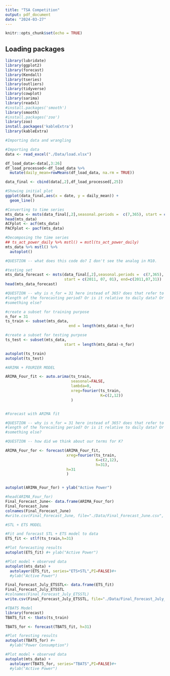 ---
title: "TSA Competition"
output: pdf_document
date: "2024-03-27"
---

```{r setup, include=FALSE}
knitr::opts_chunk$set(echo = TRUE)
```

## Loading packages

```{r}

library(lubridate)
library(ggplot2)
library(forecast)
library(Kendall)
library(tseries)
library(outliers)
library(tidyverse)
library(cowplot)
library(sarima)
library(readxl)
#install.packages('smooth')
library(smooth)
#install.packages('zoo')
library(zoo)
install.packages('kableExtra')
library(kableExtra)

```

```{r}
#Importing data and wrangling

#Importing data
data <- read_excel("./Data/load.xlsx")

df_load_data<-data[,3:26]
df_load_processed<-df_load_data %>%
  mutate(daily_mean=rowMeans(df_load_data, na.rm = TRUE))

data_final <- cbind(data[,2],df_load_processed[,25])


```

```{r}

#Showing initial plot
ggplot(data_final,aes(x = date, y = daily_mean)) + 
  geom_line()

```


```{r}

#Converting to time series
mts_data <- msts(data_final[,2],seasonal.periods =  c(7,365), start = c(2005, 01, 01), end=c(2011,06,31))
head(mts_data)
ACFplot <- acf(mts_data)
PACFplot <- pacf(mts_data)
```
```{r message=FALSE, warning=FALSE}
#Decomposing the time series
## ts_act_power_daily %>% mstl() = mstl(ts_act_power_daily)
mts_data %>% mstl() %>%
  autoplot()

```


```{r}

#QUESTION -- what does this code do? I don't see the analog in M10.

#testing set 
mts_data_forecast <- msts(data_final[,2],seasonal.periods =  c(7,365),
                          start = c(2011, 07, 01), end=c(2011,07,31))
head(mts_data_forecast)

```


```{r message=FALSE, warning=FALSE}

#QUESTION -- why is n_for = 31 here instead of 365? does that refer to the
#length of the forecasting period? Or is it relative to daily data? Or
#something else?

#create a subset for training purpose
n_for = 31
ts_train <- subset(mts_data,
                            end = length(mts_data)-n_for)

#create a subset for testing purpose
ts_test <- subset(mts_data,
                          start = length(mts_data)-n_for)

autoplot(ts_train)
autoplot(ts_test)

```

```{r ARIMA, echo=TRUE, message=FALSE, warning=FALSE}

#ARIMA + FOURIER MODEL

ARIMA_Four_fit <- auto.arima(ts_train, 
                             seasonal=FALSE, 
                             lambda=0,
                             xreg=fourier(ts_train, 
                                          K=c(2,12))
                             )


#Forecast with ARIMA fit

#QUESTION -- why is n_for = 31 here instead of 365? does that refer to the
#length of the forecasting period? Or is it relative to daily data? Or
#something else?

#QUESTION -- how did we think about our terms for K?

ARIMA_Four_for <- forecast(ARIMA_Four_fit,
                           xreg=fourier(ts_train,
                                        K=c(2,12),
                                        h=31),
                           h=31
                           )


autoplot(ARIMA_Four_for) + ylab("Active Power")

```


```{r}

#head(ARIMA_Four_for)
Final_Forecast_June<- data.frame(ARIMA_Four_for)
Final_Forecast_June
colnames(Final_Forecast_June)
#write.csv(Final_Forecast_June, file="./Data/Final_Forecast_June.csv", row.names=F)

```


```{r}

#STL + ETS MODEL

#Fit and forecast STL + ETS model to data
ETS_fit <- stlf(ts_train,h=31)

#Plot forecasting results
autoplot(ETS_fit) #+ ylab("Active Power")

#Plot model + observed data
autoplot(mts_data) +
  autolayer(ETS_fit, series="ETS+STL",PI=FALSE)#+
  #ylab("Active Power") 

```
```{r}
Final_Forecast_July_ETSSTL<- data.frame(ETS_fit)
Final_Forecast_July_ETSSTL
#colnames(Final_Forecast_July_ETSSTL)
write.csv(Final_Forecast_July_ETSSTL, file="./Data/Final_Forecast_July_ETSSTL.csv", row.names=F)
```
```{r}
#TBATS Model
library(forecast)
TBATS_fit <- tbats(ts_train)

TBATS_for <- forecast(TBATS_fit, h=31)

#Plot foresting results
autoplot(TBATS_for) #+
  #ylab("Power Consumption") 

#Plot model + observed data
autoplot(mts_data) +
  autolayer(TBATS_for, series="TBATS",PI=FALSE)#+
  #ylab("Active Power") 
```
```{r}

```

